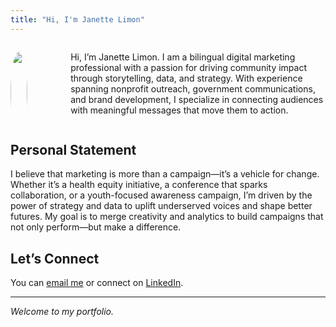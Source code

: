 ```yaml
---
title: "Hi, I'm Janette Limon"
---
```


::: {.columns}
::: {.column width="30%"}
![](images/headshot.jpg){width="100%" style="border-radius: 50%;"}
:::

::: {.column width="70%" style="padding-left: 3rem;"}

Hi, I’m Janette Limon. I am a bilingual digital marketing professional with a passion for driving community impact through storytelling, data, and strategy. With experience spanning nonprofit outreach, government communications, and brand development, I specialize in connecting audiences with meaningful messages that move them to action.

:::
:::


## Personal Statement

I believe that marketing is more than a campaign—it’s a vehicle for change. Whether it’s a health equity initiative, a conference that sparks collaboration, or a youth-focused awareness campaign, I’m driven by the power of strategy and data to uplift underserved voices and shape better futures. My goal is to merge creativity and analytics to build campaigns that not only perform—but make a difference.

## Let's Connect

You can [email me](mailto:janette.limon@gmail.com) or connect on [LinkedIn](https://www.linkedin.com/in/janettelimon993).

------------------------------------------------------------------------

*Welcome to my portfolio.*


